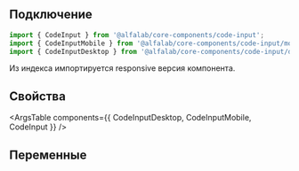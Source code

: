 
## Подключение

```jsx
import { CodeInput } from '@alfalab/core-components/code-input';
import { CodeInputMobile } from '@alfalab/core-components/code-input/mobile';
import { CodeInputDesktop } from '@alfalab/core-components/code-input/desktop';
```
Из индекса импортируется responsive версия компонента.

## Свойства

<ArgsTable components={{ CodeInputDesktop, CodeInputMobile, CodeInput }} />

## Переменные

<CssVars css={styles} />
